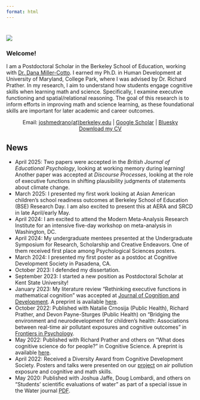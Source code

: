 ```yaml
---
format: html
---
```




::: {layout="[ 40, 60 ]"}
::: {#first-column}
#
![](me_in_delvalle.jpeg)
:::

::: {#second-column}
### Welcome!
I am a Postdoctoral Scholar in the Berkeley School of Education, working with [Dr. Dana Miller-Cotto](https://www.danamillercotto.com/). I earned my Ph.D. in Human Development at University of Maryland, College Park, where I was advised by Dr. Richard Prather. In my research, I aim to understand how students engage cognitive skills when learning math and science. Specifically, I examine executive functioning and spatial/relational reasoning. The goal of this research is to inform efforts in improving math and science learning, as these foundational skills are important for later academic and career outcomes.

<center>Email: [joshmedrano(at)berkeley.edu](mailto:joshmedrano@berkeley.edu) \| [Google Scholar](https://scholar.google.com/citations?user=IrZrHOQAAAAJ&hl=en){target="_blank"} \| [Bluesky](https://jmedrano.bsky.social) <br>[Download my CV](https://drive.google.com/file/d/1YNGtZyEai080zCla3GMF0QzjVQjNL7iK/view?usp=sharing){target="_blank"}</center>
:::
:::

## News

<!-- ::: {style="height:200px;overflow-y: scroll;"} -->
-   April 2025: Two papers were accepted in the *British Journal of Educational Psychology*, looking at working memory during learning! Another paper was accepted at *Discourse Processes*, looking at the role of executive functions in shifting plausibility judgments of statements about climate change.
-   March 2025: I presented my first work looking at Asian American children's school readiness outcomes at Berkeley School of Education (BSE) Research Day. I am also excited to present this at AERA and SRCD in late April/early May.
-   April 2024: I am excited to attend the Modern Meta-Analysis Research Institute for an intensive five-day workshop on meta-analysis in Washington, DC.
-   April 2024: My undergraduate mentees presented at the Undergraduate Symposium for Research, Scholarship and Creative Endeavors. One of them received first place among Psychological Sciences posters.
-   March 2024: I presented my first poster as a postdoc at Cognitive Development Society in Pasadena, CA.
-   October 2023: I defended my dissertation.
-   September 2023: I started a new position as Postdoctoral Scholar at Kent State University!
-   January 2023: My literature review "Rethinking executive functions in mathematical cognition" was accepted at [Journal of Cognition and Development](https://doi.org/10.1080/15248372.2023.2172414). A preprint is available [here](https://osf.io/y9mbn).
-   October 2022: Published with Natalie Crnosija (Public Health), Richard Prather, and Devon Payne-Sturges (Public Health) on "Bridging the environment and neurodevelopment for children's health: Associations between real-time air pollutant exposures and cognitive outcomes" in [Frontiers in Psychology](https://www.frontiersin.org/articles/10.3389/fpsyg.2022.933327/full).
-   May 2022: Published with Richard Prather and others on "What does cognitive science do for people?" in Cognitive Science. A preprint is available [here](https://psyarxiv.com/68w7c).
-   April 2022: Received a Diversity Award from Cognitive Development Society. Posters and talks were presented on our [project](https://www.cogdevlab.umd.edu/online-studies/does-air-quality-impact-math-ability/) on air pollution exposure and cognitive and math skills.
-   May 2020: Published with Joshua Jaffe, Doug Lombardi, and others on "Students' scientific evaluations of water" as part of a special issue in the Water journal [PDF](https://www.mdpi.com/2073-4441/12/7/2048). <!-- ::: -->
